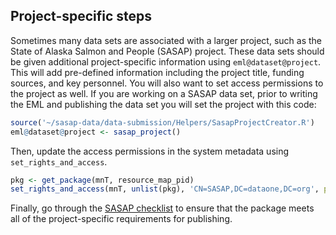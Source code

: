 ## Project-specific steps

Sometimes many data sets are associated with a larger project, such as the State of Alaska Salmon and People (SASAP) project. These data sets should be given additional project-specific information using `eml@dataset@project`. This will add pre-defined information including the project title, funding sources, and key personnel. You will also want to set access permissions to the project as well. If you are working on a SASAP data set, prior to writing the EML and publishing the data set you will set the project with this code:

```r
source('~/sasap-data/data-submission/Helpers/SasapProjectCreator.R')
eml@dataset@project <- sasap_project()
```

Then, update the access permissions in the system metadata using `set_rights_and_access`.

```r
pkg <- get_package(mnT, resource_map_pid)
set_rights_and_access(mnT, unlist(pkg), 'CN=SASAP,DC=dataone,DC=org', permissions = c('read', 'write', 'changePermission'))
```

Finally, go through the [SASAP checklist](https://github.nceas.ucsb.edu/NCEAS/sasap-data/blob/master/data-submission/checklist.Rmd) to ensure that the package meets all of the project-specific requirements for publishing.